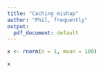 ```yaml
---
title: "Caching mishap"
author: "Phil, frequently"
output:
  pdf_document: default
---
```


```r
x <- rnorm(n = 1, mean = 100)
```

```r
x
```




